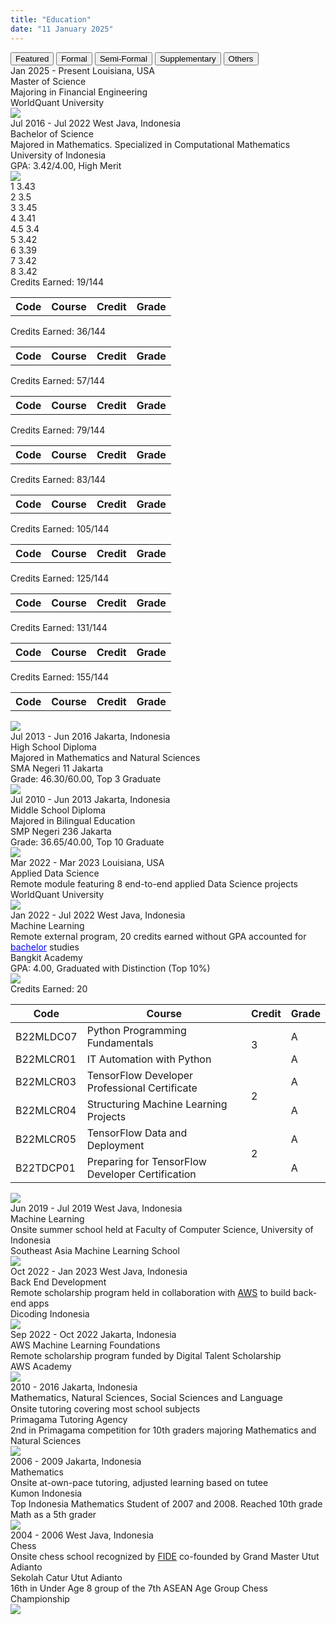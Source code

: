 ---
title: "Education"
date: "11 January 2025"
---

```{=html}
<!-- Education Tabs -->
<div class="tab">
  <button class="tablinks featured-tab" onclick="openEdu(event, 'featrd')" id="defaultOpen">Featured</button>
  <button class="tablinks" onclick="openEdu(event, 'formal')" id="formalTab">Formal</button>
  <button class="tablinks" onclick="openEdu(event, 'smifrm')" id="smifrmTab">Semi-Formal</button>
  <button class="tablinks" onclick="openEdu(event, 'suplem')" id="suplemTab">Supplementary</button>
  <button class="tablinks" onclick="openEdu(event, 'others')" id="othersTab">Others</button>
</div>

<!-- Featured Education -->
<div id="featrd" class="tabcontent"></div>

<!-- Formal Education -->
<div id="formal" class="tabcontent" type="Formal">
  <div class="education-card no-dropdown" featured="true" feature-order="1">
    <div class="education-header">
      <span class="education-daterange">Jan 2025 - Present</span>
      <span class="education-location">Louisiana, USA</span>
    </div>
    <div class="education-degree">Master of Science</div>
    <div class="education-specialization">Majoring in Financial Engineering</div>
    <div class="education-institution">WorldQuant University</div>
    <img class="education-logo" src="../images/WQU.png" style="top:12px">
  </div>

  <div class="education-card" onclick="toggleDropdown(this, 'bachelor-semester-7')" id="bachelor" featured="true" feature-order="2">
    <div class="education-header">
      <span class="education-daterange">Jul 2016 - Jul 2022</span>
      <span class="education-location">West Java, Indonesia</span>
    </div>
    <div class="education-degree">Bachelor of Science</div>
    <div class="education-specialization">Majored in Mathematics. Specialized in Computational Mathematics</div>
    <div class="education-institution">University of Indonesia</div>
    <div class="education-gpa">GPA: 3.42/4.00, High Merit</div>
    <img class="education-logo" src="../images/University_of_Indonesia.png">
    <div class="education-dropdown">
      <div class="education-journey">
        <div class="education-timeline">
          <div class="education-node">
            <span class="education-node-point" onclick="toggleSemester(event, 'bachelor', 1)">1</span>
            <span class="education-node-label">3.43</span>
          </div>
          <div class="education-line"></div>
          <div class="education-node">
            <span class="education-node-point" onclick="toggleSemester(event, 'bachelor', 2)">2</span>
            <span class="education-node-label">3.5</span>
          </div>
          <div class="education-line"></div>
          <div class="education-node">
            <span class="education-node-point" onclick="toggleSemester(event, 'bachelor', 3)">3</span>
            <span class="education-node-label">3.45</span>
          </div>
          <div class="education-line"></div>
          <div class="education-node">
            <span class="education-node-point" onclick="toggleSemester(event, 'bachelor', 4)">4</span>
            <span class="education-node-label">3.41</span>
          </div>
          <div class="education-line"></div>
          <div class="education-node">
            <span class="education-node-point" onclick="toggleSemester(event, 'bachelor', 4.5)">4.5</span>
            <span class="education-node-label">3.4</span>
          </div>
          <div class="education-line"></div>
          <div class="education-node">
            <span class="education-node-point" onclick="toggleSemester(event, 'bachelor', 5)">5</span>
            <span class="education-node-label">3.42</span>
          </div>
          <div class="education-line"></div>
          <div class="education-node">
            <span class="education-node-point" onclick="toggleSemester(event, 'bachelor', 6)">6</span>
            <span class="education-node-label">3.39</span>
          </div>
          <div class="education-line"></div>
          <div class="education-node">
            <span class="education-node-point" onclick="toggleSemester(event, 'bachelor', 7)">7</span>
            <span class="education-node-label">3.42</span>
          </div>
          <div class="education-line"></div>
          <div class="education-node">
            <span class="education-node-point" onclick="toggleSemester(event, 'bachelor', 8)">8</span>
            <span class="education-node-label">3.42</span>
          </div>
        </div>
        <div class="education-report" id="bachelor-semester-1">
          <div class="education-details">Credits Earned: 19/144</div>
          <table>
            <thead>
              <tr><th>Code</th><th>Course</th><th class="center">Credit</th><th class="center">Grade</th></tr>
            </thead>
            <tbody id="semester-1-body">
              <tr data-row="SCCH601101;Basic Chemistry               ;2;B "></tr>
              <tr data-row="SCMA601100;Logic and Sets                ;3;A-"></tr>
              <tr data-row="SCMA601200;Statistical Methods           ;2;A "></tr>
              <tr data-row="UIGE600002;Scientific Mindset Foundations;6;B+"></tr>
              <tr data-row="UIGE600003;English                       ;3;A-"></tr>
              <tr data-row="UIGE600026;Comic Art                     ;1;A-"></tr>
              <tr data-row="UIST601110;Calculus 1                    ;2;B-"></tr>
            </tbody>
          </table>
        </div>
        <div class="education-report" id="bachelor-semester-2">
          <div class="education-details">Credits Earned: 36/144</div>
          <table>
            <thead>
              <tr><th>Code</th><th>Course</th><th class="center">Credit</th><th class="center">Grade</th></tr>
            </thead>
            <tbody id="semester-2-body">
              <tr data-row="SCBI601112;General Biology                      ;2;B-"></tr>
              <tr data-row="SCMA601111;Calculus 2                           ;4;D "></tr>
              <tr data-row="SCMA601123;Linear Algebra                       ;4;B+"></tr>
              <tr data-row="SCMA601400;Algorithm and Programming            ;3;A "></tr>
              <tr data-row="UIGE600001;Social Humanities Mindset Foundations;6;A-"></tr>
              <tr data-row="UIGE600014;Buddhist Religious Instruction       ;2;A "></tr>
            </tbody>
          </table>
        </div>
        <div class="education-report" id="bachelor-semester-3">
          <div class="education-details">Credits Earned: 57/144</div>
          <table>
            <thead>
              <tr><th>Code</th><th>Course</th><th class="center">Credit</th><th class="center">Grade</th></tr>
            </thead>
            <tbody id="semester-3-body">
              <tr data-row="SCFI601110;Basic Physics                  ;2;A-"></tr>
              <tr data-row="SCMA602113;Calculus 3                     ;3;B "></tr>
              <tr data-row="SCMA602122;Algebra                        ;4;B+"></tr>
              <tr data-row="SCMA602151;Ordinary Differential Equations;4;A "></tr>
              <tr data-row="SCMA602211;Mathematical Statistics 1      ;4;B "></tr>
              <tr data-row="SCMA602402;Numerical Methods              ;4;B+"></tr>
            </tbody>
          </table>
        </div>
        <div class="education-report" id="bachelor-semester-4">
          <div class="education-details">Credits Earned: 79/144</div>
          <table>
            <thead>
              <tr><th>Code</th><th>Course</th><th class="center">Credit</th><th class="center">Grade</th></tr>
            </thead>
            <tbody id="semester-4-body">
              <tr data-row="SCMA601111;Calculus 2                        ;4;B-"></tr>
              <tr data-row="SCMA602005;Introduction to Probability Theory;2;A "></tr>
              <tr data-row="SCMA602131;Real Analysis 1                   ;4;B-"></tr>
              <tr data-row="SCMA602212;Mathematical Statistics 2         ;4;B-"></tr>
              <tr data-row="SCMA602401;Discrete Mathematics              ;4;A "></tr>
              <tr data-row="SCMA603533;Financial Mathematics             ;4;A "></tr>
            </tbody>
          </table>
        </div>
        <div class="education-report" id="bachelor-semester-4.5">
          <div class="education-details">Credits Earned: 83/144</div>
          <table>
            <thead>
              <tr><th>Code</th><th>Course</th><th class="center">Credit</th><th class="center">Grade</th></tr>
            </thead>
            <tbody id="semester-4.5-body">
              <tr data-row="SCMA603132;Real Analysis 2;4;B+"></tr>
            </tbody>
          </table>
        </div>
        <div class="education-report" id="bachelor-semester-5">
          <div class="education-details">Credits Earned: 105/144</div>
          <table>
            <thead>
              <tr><th>Code</th><th>Course</th><th class="center">Credit</th><th class="center">Grade</th></tr>
            </thead>
            <tbody id="semester-5-body">
              <tr data-row="SCAK603010;Microeconomic Theory  ;3;A-"></tr>
              <tr data-row="SCMA603114;Vector Calculus       ;2;B-"></tr>
              <tr data-row="SCMA603140;Analytic Geometry     ;3;B-"></tr>
              <tr data-row="SCMA603162;Graph Theory          ;3;A "></tr>
              <tr data-row="SCMA603403;Structural Computation;3;A "></tr>
              <tr data-row="SCMA603901;Research Methods      ;2;A "></tr>
              <tr data-row="SCST603011;Acturial Mathematics 1;3;B-"></tr>
              <tr data-row="SCST603306;Data Mining           ;3;A "></tr>
            </tbody>
          </table>
        </div>
        <div class="education-report" id="bachelor-semester-6">
          <div class="education-details">Credits Earned: 125/144</div>
          <table>
            <thead>
              <tr><th>Code</th><th>Course</th><th class="center">Credit</th><th class="center">Grade</th></tr>
            </thead>
            <tbody id="semester-6-body">
              <tr data-row="SCMA603133;Complex Functions                                ;4;C "></tr>
              <tr data-row="SCMA603152;Mathematical Modeling                            ;4;A "></tr>
              <tr data-row="SCMA603153;Partial Differential Equations and Boundary Value;3;B "></tr>
              <tr data-row="SCMA603441;Algorithm Analysis and Design                    ;3;A-"></tr>
              <tr data-row="SCMA604902;Special Topic 2: Web Mining                      ;3;A-"></tr>
              <tr data-row="SCST603010;Regression Analysis 1                            ;3;B+"></tr>
            </tbody>
          </table>
        </div>
        <div class="education-report" id="bachelor-semester-7">
          <div class="education-details">Credits Earned: 131/144</div>
          <table>
            <thead>
              <tr><th>Code</th><th>Course</th><th class="center">Credit</th><th class="center">Grade</th></tr>
            </thead>
            <tbody id="semester-7-body">
              <tr data-row="SCMA604000;Undergraduate Thesis;6;A"></tr>
            </tbody>
          </table>
        </div>
        <div class="education-report" id="bachelor-semester-8">
          <div class="education-details">Credits Earned: 155/144</div>
          <table>
            <thead>
              <tr><th>Code</th><th>Course</th><th class="center">Credit</th><th class="center">Grade</th></tr>
            </thead>
            <tbody id="semester-8-body">
              <tr data-row="SCMA602311;Mathematical Programming; 4;B+"></tr>
              <tr data-row="          ;Bangkit Academy         ;20;  "></tr>
            </tbody>
          </table>
        </div>
      </div>
      <img class="education-grading" src="../images/Grading_Scheme-Bachelor.png">
    </div>
  </div>

  <div class="education-card no-dropdown">
    <div class="education-header">
      <span class="education-daterange">Jul 2013 - Jun 2016</span>
      <span class="education-location">Jakarta, Indonesia</span>
    </div>
    <div class="education-degree">High School Diploma</div>
    <div class="education-specialization">Majored in Mathematics and Natural Sciences</div>
    <div class="education-institution">SMA Negeri 11 Jakarta</div>
    <div class="education-gpa">Grade: 46.30/60.00, Top 3 Graduate</div>
    <img class="education-logo" src="https://upload.wikimedia.org/wikipedia/id/3/33/Logo_11Jakarta.png">
  </div>

  <div class="education-card no-dropdown">
    <div class="education-header">
      <span class="education-daterange">Jul 2010 - Jun 2013</span>
      <span class="education-location">Jakarta, Indonesia</span>
    </div>
    <div class="education-degree">Middle School Diploma</div>
    <div class="education-specialization">Majored in Bilingual Education</div>
    <div class="education-institution">SMP Negeri 236 Jakarta</div>
    <div class="education-gpa">Grade: 36.65/40.00, Top 10 Graduate</div>
    <img class="education-logo" src="../images/SMPN_236_Jakarta.png">
  </div>
</div>

<!-- Semi-Formal Education -->
<div id="smifrm" class="tabcontent" type="Semi-Formal">
  <div class="education-card no-dropdown" featured="true" feature-order="4">
    <div class="education-header">
      <span class="education-daterange">Mar 2022 - Mar 2023</span>
      <span class="education-location">Louisiana, USA</span>
    </div>
    <div class="education-concentration">Applied Data Science</div>
    <div class="education-detail">Remote module featuring 8 end-to-end applied Data Science projects</div>
    <div class="education-institution">WorldQuant University</div>
    <img class="education-logo" src="../images/WQU.png" style="top:12px">
  </div>

  <div class="education-card" onclick="toggleDropdown(this, 'bangkit-report')" featured="true" feature-order="3">
    <div class="education-header">
      <span class="education-daterange">Jan 2022 - Jul 2022</span>
      <span class="education-location">West Java, Indonesia</span>
    </div>
    <div class="education-concentration">Machine Learning</div>
    <div class="education-detail">Remote external program, 20 credits earned without GPA accounted for <a href="javascript:void(0)" onclick="highlightCard(event, 'formalTab', 'bachelor')" style="color:blue">bachelor</a> studies</div>
    <div class="education-institution">Bangkit Academy</div>
    <div class="education-gpa">GPA: 4.00, Graduated with Distinction (Top 10%)</div>
    <img class="education-logo" src="../images/Bangkit.png">
    <div class="education-dropdown">
      <div class="education-report" id="bangkit-report">
        <div class="education-details">Credits Earned: 20</div>
        <table>
          <thead>
            <tr><th>Code</th><th>Course</th><th class="center">Credit</th><th class="center">Grade</th></tr>
          </thead>
          <tbody>
            <tr>
              <td>B22MLDC07</td>
              <td>Python Programming Fundamentals</td>
              <td rowspan="2" class="center">3</td>
              <td class="center">A</td>
            </tr>
            <tr>
              <td>B22MLCR01</td>
              <td>IT Automation with Python</td>
              <td class="center">A</td>
            </tr>
            <tr data-row="B22MLCR02;Mathematics for Machine Learning;1;A" style="background-color:#eeeeee;"></tr>
            <tr>
              <td>B22MLCR03</td>
              <td>TensorFlow Developer Professional Certificate</td>
              <td rowspan="2" class="center">2</td>
              <td class="center">A</td>
            </tr>
            <tr>
              <td>B22MLCR04</td>
              <td>Structuring Machine Learning Projects</td>
              <td class="center">A</td>
            </tr>
            <tr>
              <td>B22MLCR05</td>
              <td>TensorFlow Data and Deployment</td>
              <td rowspan="2" class="center">2</td>
              <td class="center">A</td>
            </tr>
            <tr>
              <td>B22TDCP01</td>
              <td>Preparing for TensorFlow Developer Certification</td>
              <td class="center">A</td>
            </tr>
            <tr data-row="B22CAPP01;Capstone / Final Project;6;A" style="background-color:#eeeeee;"></tr>
            <tr data-row="B22SSCE01;Soft Skill & Career Development;6;A" style="background-color:#eeeeee;"></tr>
          </tbody>
        </table>
      </div>
      <img class="education-grading" src="../images/Grading_Scheme-Bangkit.png">
    </div>
  </div>

  <div class="education-card no-dropdown" featured="true" feature-order="6">
    <div class="education-header">
      <span class="education-daterange">Jun 2019 - Jul 2019</span>
      <span class="education-location">West Java, Indonesia</span>
    </div>
    <div class="education-concentration">Machine Learning</div>
    <div class="education-detail">Onsite summer school held at Faculty of Computer Science, University of Indonesia</div>
    <div class="education-institution">Southeast Asia Machine Learning School</div>
    <img class="education-logo" src="../images/SEAMLS.jpg" style="top:12px">
  </div>
</div>

<!-- Supplementary Education -->
<div id="suplem" class="tabcontent" type="Supplementary">
  <div class="education-card no-dropdown">
    <div class="education-header">
      <span class="education-daterange">Oct 2022 - Jan 2023</span>
      <span class="education-location">West Java, Indonesia</span>
    </div>
    <div class="education-concentration">Back End Development</div>
    <div class="education-detail">Remote scholarship program held in collaboration with <span title="Amazon Web Services"><u style="cursor:help">AWS</u></span> to build back-end apps</div>
    <div class="education-institution">Dicoding Indonesia</div>
    <img class="education-logo" src="https://dicoding-web-img.sgp1.digitaloceanspaces.com/original/jobs/dos:company_logo_dicoding_indonesia_050423140704.jpg" style="top:12px">
  </div>

  <div class="education-card no-dropdown" featured="true" feature-order="5">
    <div class="education-header">
      <span class="education-daterange">Sep 2022 - Oct 2022</span>
      <span class="education-location">Jakarta, Indonesia</span>
    </div>
    <div class="education-concentration">AWS Machine Learning Foundations</div>
    <div class="education-detail">Remote scholarship program funded by Digital Talent Scholarship</div>
    <div class="education-institution">AWS Academy</div>
    <img class="education-logo" src="../images/AWS_Academy.png" style="top:12px">
  </div>

  <div class="education-card no-dropdown">
    <div class="education-header">
      <span class="education-daterange">2010 - 2016</span>
      <span class="education-location">Jakarta, Indonesia</span>
    </div>
    <div class="education-concentration" style="font-size:1.05em">Mathematics, Natural Sciences, Social Sciences and Language</div>
    <div class="education-detail">Onsite tutoring covering most school subjects</div>
    <div class="education-institution">Primagama Tutoring Agency</div>
    <div class="education-gpa">2nd in Primagama competition for 10th graders majoring Mathematics and Natural Sciences</div>
    <img class="education-logo" src="../images/Primagama.png">
  </div>

  <div class="education-card no-dropdown">
    <div class="education-header">
      <span class="education-daterange">2006 - 2009</span>
      <span class="education-location">Jakarta, Indonesia</span>
    </div>
    <div class="education-concentration">Mathematics</div>
    <div class="education-detail">Onsite at-own-pace tutoring, adjusted learning based on tutee</div>
    <div class="education-institution">Kumon Indonesia</div>
    <div class="education-gpa">Top Indonesia Mathematics Student of 2007 and 2008. Reached 10th grade Math as a 5th grader</div>
    <img class="education-logo" src="https://i0.wp.com/franchiselab.com/wp-content/uploads/2024/03/Kumon-Logo-.png?fit=250%2C250&ssl=1" style="top:6px">
  </div>
</div>

<!-- Other Education -->
<div id="others" class="tabcontent" type="Other">
  <div class="education-card no-dropdown">
    <div class="education-header">
      <span class="education-daterange">2004 - 2006</span>
      <span class="education-location">West Java, Indonesia</span>
    </div>
    <div class="education-concentration">Chess</div>
    <div class="education-detail">Onsite chess school recognized by <span title="Fédération Internationale des Échecs"><u style="cursor:help">FIDE</u></span> co-founded by Grand Master Utut Adianto</div>
    <div class="education-institution">Sekolah Catur Utut Adianto</div>
    <div class="education-gpa">16th in Under Age 8 group of the 7th ASEAN Age Group Chess Championship</div>
    <img class="education-logo" src="../images/SCUA.png">
  </div>
</div>

<script>
  document.addEventListener("DOMContentLoaded", function() {
    // Get featured tab to populate
    const featuredTab = document.getElementById('featrd');
    
    // Select all tabcontent divs
    const tabContents = document.querySelectorAll('.tabcontent');

    // Collect all featured cards from all tab contents
    const allFeaturedCards = [];

    tabContents.forEach(content => {
      // Select cards that should be featured within each tabcontent
      const featuredCards = Array.from(content.querySelectorAll('.education-card[featured="true"]'));
      allFeaturedCards.push(...featuredCards);
    });

    // Sort all featured cards based on the feature-order attribute
    allFeaturedCards.sort((a, b) => {
      return parseInt(a.getAttribute('feature-order')) - parseInt(b.getAttribute('feature-order'));
    });

    allFeaturedCards.forEach(card => {
      // Clone each featured card
      const clone = card.cloneNode(true);
      
      // Edit data in card
      if(card.hasAttribute('id')) {
        clone.removeAttribute('id');
      }
      clone.classList.add('featured-card');

      // Update child data
      const semesters = clone.querySelectorAll('.education-report');
      semesters.forEach((semester) => {
        const originalId = semester.getAttribute('id');
        if (originalId) {
          semester.setAttribute('id', `${originalId}-featured`);
        }
      });

      // Add type to card
      const sourceDiv = document.createElement('div');
      sourceDiv.className = 'education-source';
      sourceDiv.textContent = `${card.parentElement.getAttribute('type')}`;
      clone.appendChild(sourceDiv);

      // Append clone to the featured tab
      featuredTab.appendChild(clone);
    });

    // Populate tables
    populateTableRows();

    // Open featured tab
    document.getElementById("defaultOpen").click();
  });

  function openEdu(event, eduCat) {
    var idx, tabcontent, tablinks;

    tabcontent = document.getElementsByClassName("tabcontent");
    for (idx = 0; idx < tabcontent.length; idx++) {
      tabcontent[idx].style.display = 'none';
    }

    tablinks = document.getElementsByClassName("tablinks");
    for (idx = 0; idx < tablinks.length; idx++) {
      tablinks[idx].className = tablinks[idx].className.replace(' active', '');
    }

    document.getElementById(eduCat).style.display = "block";
    event.currentTarget.className += ' active';

    // Reset the animation
    resetAnimation(eduCat);
  }

  function resetAnimation(eduCat) {
    const cards = document.querySelectorAll(`#${eduCat} .education-card`);
    let delay = 0;

    const observer = new IntersectionObserver(entries => {
      entries.forEach(entry => {
        if (entry.isIntersecting) {
          entry.target.style.animationDelay = `${delay}s`;
          entry.target.classList.add('visible');
          delay += 0.5; // Increment delay for the next card
          observer.unobserve(entry.target); // Stop observing once it has been animated
        } else {
          delay = 0; // Reset delay for non-visible cards
        }
      });
    }, {
      threshold: 0.1
    });

    cards.forEach(card => {
      card.classList.remove('visible');
      observer.observe(card);
    });
  }

  function toggleDropdown(cardElement, childDivId = null) {
    // Close all other dropdowns
    document.querySelectorAll(".education-card").forEach(card => {
      if (card !== cardElement) {
        card.classList.remove('active');
      }
    });

    // Toggle the clicked dropdown
    cardElement.classList.toggle('active');

    // Process child div if specified
    if (childDivId) {
      // Determine if card is featured
      const isFeatured = cardElement.classList.contains('featured-card');
      const childElementId = isFeatured ? `${childDivId}-featured` : childDivId;

      // Get child element
      const childElement = document.getElementById(childElementId);
      if (childElement) {
        // Activate the child div
        childElement.classList.toggle('active');
        childElement.style.display = "block";
        // Extract the unique identifier from the childDivId
        const childIdSuffix = childDivId.split("-").pop();
        // Dynamically find the corresponding node point
        const targetNode = cardElement.querySelector(
          `.education-node-point[onclick*="'bachelor', ${childIdSuffix}"]`
        );
        // Toggle active class on the node if found
        if (targetNode) {
          targetNode.classList.toggle('active');
        }
      }
    }
  }

  function toggleSemester(event, eduCard, semester) {
    // Ensure dropdown stays open
    event.stopPropagation();

    // Hide all semester details
    const allDetails = document.querySelectorAll(".education-report");
    allDetails.forEach((detail) => (detail.style.display = "none"));

    // Determine if card is featured
    const isFeatured = event.target.closest('.education-card').classList.contains('featured-card');
    const selectedDetailId = isFeatured
      ? `${eduCard}-semester-${semester}-featured`
      : `${eduCard}-semester-${semester}`;

    // Show the selected semester's details
    const selectedDetail = document.getElementById(selectedDetailId);
    if (selectedDetail) {
      selectedDetail.style.display = "block";
    }

    // Highlight the active semester node
    const allNodes = document.querySelectorAll(".education-node-point");
    allNodes.forEach((node) => node.classList.remove('active'));
    const selectedNode = event.target;
    selectedNode.classList.add('active');
  }

  function populateTableRows() {
    document.querySelectorAll("tr[data-row]").forEach((row) => {
      // Extract row data
      const [code, course, credit, grade] = row.getAttribute("data-row").split(";");
      
      // Apply red color for grades "D" or "E"
      const formattedGrade = (grade.trim() === "D" || grade.trim() === "E") 
        ? `<span style="color:red;">${grade}</span>` 
        : grade;
      
      // Populate row data
      row.innerHTML = `
        <td>${code}</td>
        <td>${course}</td>
        <td class="center">${credit}</td>
        <td class="center">${formattedGrade}</td>
      `;
      
      // Clean up placeholder attribute
      row.removeAttribute("data-row");
    });
  }

  function highlightCard(event, tab, eduCard) {
    // prevent opening a new tab when switching tabs
    event.preventDefault();

    document.getElementById(tab).click();
    
    var targetCard = document.getElementById(eduCard);
    targetCard.scrollIntoView({behavior: "smooth", block: "center"});
    
    // Delay for 0.75 seconds before adding highlight
    setTimeout(function() {
      // Highlight the card for 2 seconds
      targetCard.classList.add("highlight");
      setTimeout(function() {
        targetCard.classList.remove("highlight");
      }, 2000);
    }, 750);
  }
</script>
```